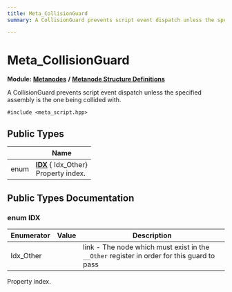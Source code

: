 ```yaml
---
title: Meta_CollisionGuard
summary: A CollisionGuard prevents script event dispatch unless the specified assembly is the one being collided with. 

---
```


# Meta_CollisionGuard

**Module:** **[Metanodes](../Modules/group__api__metanodes.mdx)** **/** **[Metanode Structure Definitions](../Modules/group__api__metadefs.mdx)**



A CollisionGuard prevents script event dispatch unless the specified assembly is the one being collided with. 


`#include <meta_script.hpp>`

## Public Types

|                | Name           |
| -------------- | -------------- |
| enum| **[IDX](../Classes/struct_meta___collision_guard.mdx#enum-idx)** { Idx_Other}<br />Property index.  |

## Public Types Documentation

### enum IDX

| Enumerator | Value | Description |
| ---------- | ----- | ----------- |
| Idx_Other | | link - The node which must exist in the `__Other` register in order for this guard to pass   |



Property index. 

